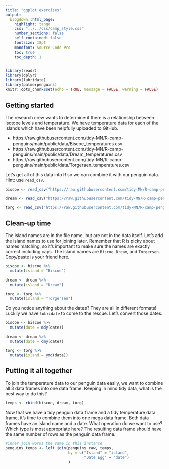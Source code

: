 ```yaml
---
title: "ggplot exercises"
output: 
  blogdown::html_page: 
    highlight: tango
    css: "../../css/camp_style.css"
    number_sections: false
    self_contained: false
    fontsize: 18pt
    monofont: Source Code Pro
    toc: true
    toc_depth: 1
---
```



```r
library(readr)
library(dplyr)
library(lubridate)
library(palmerpenguins)
knitr::opts_chunk$set(echo = TRUE, message = FALSE, warning = FALSE)
```

## Getting started

The research crew wants to determine if there is a relationship between isotope levels and temperature. We have temperature data for each of the islands which have been helpfully uploaded to GitHub.

* https://raw.githubusercontent.com/tidy-MN/R-camp-penguins/main/public/data/Biscoe_temperatures.csv
* https://raw.githubusercontent.com/tidy-MN/R-camp-penguins/main/public/data/Dream_temperatures.csv
* https://raw.githubusercontent.com/tidy-MN/R-camp-penguins/main/public/data/Torgersen_temperatures.csv

Let's get all of this data into R so we can combine it with our penguin data. Hint: use `read_csv`.

```r
biscoe <- read_csv("https://raw.githubusercontent.com/tidy-MN/R-camp-penguins/main/public/data/Biscoe_temperatures.csv")

dream <- read_csv("https://raw.githubusercontent.com/tidy-MN/R-camp-penguins/main/public/data/Dream_temperatures.csv")

torg <- read_csv("https://raw.githubusercontent.com/tidy-MN/R-camp-penguins/main/public/data/Torgersen_temperatures.csv")
```

## Clean-up time

The island names are in the file name, but are not in the data itself. Let's add the island names to use for joining later. Remember that R is picky about names matching, so it's important to make sure the names are exactly correct including caps. The island names are `Biscoe`, `Dream`, and `Torgersen`. Copy/paste is your friend here.

```r
biscoe <- biscoe %>%
  mutate(island = "Biscoe")

dream <- dream %>%
  mutate(island = "Dream")

torg <- torg %>%
  mutate(island = "Torgersen")
```

Do you notice anything about the dates? They are all in different formats! Luckily we have `lubridate` to come to the rescue. Let's convert those dates.

```r
biscoe <- biscoe %>%
  mutate(date = mdy(date))

dream <- dream %>%
  mutate(date = dmy(date))

torg <- torg %>%
  mutate(island = ymd(date))
```

## Putting it all together

To join the temperature data to our penguin data easily, we want to combine all 3 data frames into one data frame. Keeping in mind tidy data, what is the best way to do this?

```r
temps <- rbind(biscoe, dream, torg)
```

Now that we have a tidy penguin data frame and a tidy temperature data frame, it's time to combine them into one mega data frame. Both data frames have an island name and a date. What operation do we want to use? Which type is most appropriate here? The resulting data frame should have the same number of rows as the penguin data frame.

```r
#inner join works the same in this instance
penguins_temps <- left_join(penguins_raw, temps,
                            by = c("Island" = "island",
                                   "Date Egg" = "date")
                            )
```
